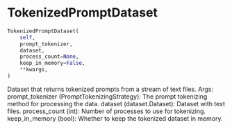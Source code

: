 # TokenizedPromptDataset { #axolotl.TokenizedPromptDataset }

```python
TokenizedPromptDataset(
    self,
    prompt_tokenizer,
    dataset,
    process_count=None,
    keep_in_memory=False,
    **kwargs,
)
```

Dataset that returns tokenized prompts from a stream of text files.
    Args:
        prompt_tokenizer (PromptTokenizingStrategy): The prompt tokenizing method for processing the data.
        dataset (dataset.Dataset): Dataset with text files.
        process_count (int): Number of processes to use for tokenizing.
        keep_in_memory (bool): Whether to keep the tokenized dataset in memory.
